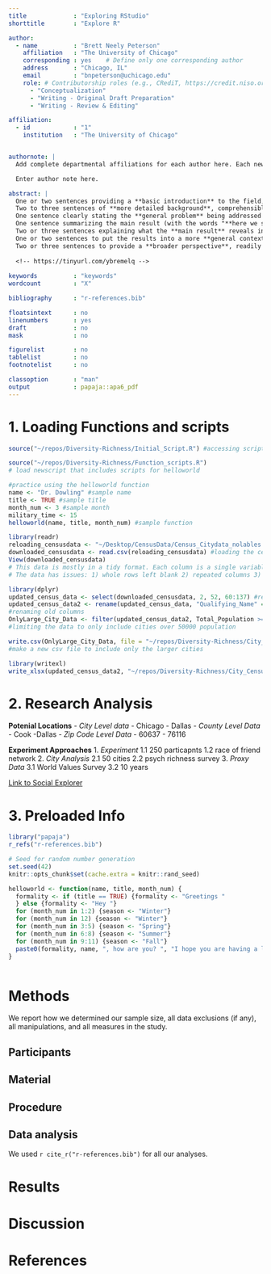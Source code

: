 ```yaml
---
title             : "Exploring RStudio"
shorttitle        : "Explore R"

author: 
  - name          : "Brett Neely Peterson"
    affiliation   : "The University of Chicago"
    corresponding : yes    # Define only one corresponding author
    address       : "Chicago, IL"
    email         : "bnpeterson@uchicago.edu"
    role: # Contributorship roles (e.g., CRediT, https://credit.niso.org/)
      - "Conceptualization"
      - "Writing - Original Draft Preparation"
      - "Writing - Review & Editing"

affiliation:
  - id            : "1"
    institution   : "The University of Chicago"


authornote: |
  Add complete departmental affiliations for each author here. Each new line herein must be indented, like this line.

  Enter author note here.

abstract: |
  One or two sentences providing a **basic introduction** to the field,  comprehensible to a scientist in any discipline.
  Two to three sentences of **more detailed background**, comprehensible  to scientists in related disciplines.
  One sentence clearly stating the **general problem** being addressed by  this particular study.
  One sentence summarizing the main result (with the words "**here we show**" or their equivalent).
  Two or three sentences explaining what the **main result** reveals in direct comparison to what was thought to be the case previously, or how the  main result adds to previous knowledge.
  One or two sentences to put the results into a more **general context**.
  Two or three sentences to provide a **broader perspective**, readily comprehensible to a scientist in any discipline.
  
  <!-- https://tinyurl.com/ybremelq -->
  
keywords          : "keywords"
wordcount         : "X"

bibliography      : "r-references.bib"

floatsintext      : no
linenumbers       : yes
draft             : no
mask              : no

figurelist        : no
tablelist         : no
footnotelist      : no

classoption       : "man"
output            : papaja::apa6_pdf
---
```


# 1. Loading Functions and scripts
<!-- This is the first of the three headers. -->

```r
source("~/repos/Diversity-Richness/Initial_Script.R") #accessing script

```

```r
source("~/repos/Diversity-Richness/Function_scripts.R")
# load newscript that includes scripts for helloworld
```

```r
#practice using the helloworld function
name <- "Dr. Dowling" #sample name
title <- TRUE #sample title
month_num <- 3 #sample month
military_time <- 15
helloworld(name, title, month_num) #sample function

```

```r
library(readr)
reloading_censusdata <- "~/Desktop/CensusData/Census_Citydata_nolables.csv" #making a pathway to the downloaded census data
downloaded_censusdata <- read.csv(reloading_censusdata) #loading the census data with readr
View(downloaded_censusdata)
# This data is mostly in a tidy format. Each column is a single variable (although total pop is repeated several times) and each row is a single observation. Each cell is mostly a single measurement, but many are left blank including whole rows. 
# The data has issues: 1) whole rows left blank 2) repeated columns 3) difficult to use column names

```

```r
library(dplyr)
updated_census_data <- select(downloaded_censusdata, 2, 52, 60:137) #remove unneccesary coumns
updated_census_data2 <- rename(updated_census_data, "Qualifying_Name" = 1, "Area_Name" = 2, "Total_Population" = 3, "Total_Population_Male" = 4, "Total_Population_Female" = 5, "X_Total_Population_Male" =6, "X_Total_Population_Female" = 7, "Total_Population2" = 8, "Total_Population_Under_5_Years" = 9, "Total_Population_5_to_9_Years" = 10, "Total_Population_10_to_14_Years" = 11, "Total_Population_15_to_17_Years" = 12, "Total_Population_18_to_24_Years" = 13, "Total_Population_25_to_34_Years" = 14, "Total_Population_35_to_44_Years" = 15, "Total_Population_45_to_54_Years" = 16, "Total_Population_55_to_64_Years" = 17, "Total_Population_65_to_74_Years" = 18, "Total_Population_75_to_84_Years" = 19, "Total_Population_85_Years_And_Over" = 20,"X_Total_Population_Under_5_Years" = 21, "X_Total_Population_5_to_9_Years" = 22, "X_Total_Population_10_to_14_Years" = 23, "X_Total_Population_15_to_17_Years" = 24, "X_Total_Population_18_to_24_Years" = 25, "X_Total_Population_25_to_34_Years" = 26, "X_Total_Population_35_to_44_Years" = 27, "X_Total_Population_45_to_54_Years" = 28, "X_Total_Population_55_to_64_Years" = 29, "X_Total_Population_65_to_74_Years" = 30, "X_Total_Population_75_to_84_Years" = 31, "X_Total_Population_85_Years_And_Over" = 32, "Total_Population3" = 33, "Total_Population_White_Alone" = 34, "Total_Population_Black_or African_American_Alone" = 35, "Total_Population_American_Indian_And_Native_Alaskan_Alone" = 36, "Total_Population_Asian_Alone" = 37, "Total_Population_Native_Hawaiian_And_Other_Pacific_Islander_Alone" = 38, "Total_Population_Some_Other_Race_Alone" = 39,"Total_Population_Two_Or_More_Races" = 40,"X_Total_Population_White_Alone" =41, "X_Total_Population_Black_or African_American_Alone" = 42, "X_Total_Population_American_Indian_And_Native_Alaskan_Alone" = 43, "X_Total_Population_Asian_Alone" = 44, "X_Total_Population_Native_Hawaiian_And_Other_Pacific_Islander_Alone" = 45, "X_Total_Population_Some_Other_Race_Alone" = 46,"X_Total_Population_Two_Or_More_Races" = 47,"Households" = 48,"Households_Family_Households" = 49,"Households_Married_Couple_Family" = 50,"Households_Other_Family" = 51,"Households_Male_Householder_No_Wife_Present" = 52,"Households_Female_Householder_No_Husband_Present" = 53,"Households_Nonfamily_Households" = 54,"Nonfamily_Households_Male_Householder" = 55,"Nonfamily_Households_Female_Householder" = 56,"X_Households_Family_Households" = 57,"X_Households_Married_Couple_Family" = 58,"X_Households_Other_Family" = 59,"X_Households_Male_Householder_No_Wife_Present" = 60,"X_Households_Female_Householder_No_Husband_Present" = 61,"X_Households_Nonfamily_Households" = 62,"X_Nonfamily_Households_Male_Householder" = 63,"X_Nonfamily_Households_Female_Householder" = 64,"Median_Household_Income" = 65,"Housing_Units" = 66,"Occupied_Housing_Units" = 67,"Owner_Occupied" = 68,"Renter_Occupied" = 69,"X_Owner_Occupied" = 70,"X_Renter_Occupied" = 71,"Population_With_Poverty_Status" = 72,"Poverty_Status_Under_1.00" = 73,"Poverty_Status_1.00_to_1.99" = 74,"Poverty_Status_Under_2.00" = 75,"Poverty_Status_2.00_and_Over" = 76,"X_Poverty_Status_Under_1.00" = 77,"X_Poverty_Status_1.00_to_1.99" = 78,"X_Poverty_Status_Under_2.00" = 79,"X_Poverty_Status_2.00_and_Over" = 80)
#renaming old columns
OnlyLarge_City_Data <- filter(updated_census_data2, Total_Population >= 50000)
#limiting the data to only include cities over 50000 population
```

```r
write.csv(OnlyLarge_City_Data, file = "~/repos/Diversity-Richness/City_Census_Over50000", row.names = FALSE)
#make a new csv file to include only the larger cities

```

```r
library(writexl)
write_xlsx(updated_census_data2, "~/repos/Diversity-Richness/City_Census_data_excel")
```




# 2. Research Analysis

<!-- These are the two lists. -->

**Potenial Locations**
- *City Level data*
  - Chicago 
  - Dallas
- *County Level Data*
  - Cook
  -Dallas
- *Zip Code Level Data*
  - 60637
  - 76116 

**Experiment Approaches**
1. *Experiment*
  1.1 250 particapnts 
  1.2 race of friend network
2. *City Analysis*
  2.1 50 cities
  2.2 psych richness survey
3. *Proxy Data*
  3.1 World Values Survey
  3.2 10 years 

[Link to Social Explorer](https://www.socialexplorer.com/explore-maps)
<!-- This is the link for the Census Burea Data -->


# 3. Preloaded Info

```r
library("papaja")
r_refs("r-references.bib")


```

```r
# Seed for random number generation
set.seed(42)
knitr::opts_chunk$set(cache.extra = knitr::rand_seed)
```


```r


helloworld <- function(name, title, month_num) {
  formality <- if (title == TRUE) {formality <- "Greetings "
  } else {formality <- "Hey "}
  for (month_num in 1:2) {season <- "Winter"}
  for (month_num in 12) {season <- "Winter"}
  for (month_num in 3:5) {season <- "Spring"}
  for (month_num in 6:8) {season <- "Summer"}
  for (month_num in 9:11) {season <- "Fall"}
  paste0(formality, name, ", how are you? ", "I hope you are having a lovely ", season, "!")
}



```



# Methods
We report how we determined our sample size, all data exclusions (if any), all manipulations, and all measures in the study. <!-- 21-word solution (Simmons, Nelson & Simonsohn, 2012; retrieved from http://ssrn.com/abstract=2160588) -->

## Participants

## Material

## Procedure

## Data analysis
We used `r cite_r("r-references.bib")` for all our analyses.


# Results

# Discussion


\newpage

# References

::: {#refs custom-style="Bibliography"}
:::
